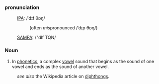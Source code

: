 ===pronunciation===
:[[International Phonetic Alphabet|IPA]]: /ˈdɪf θɒŋ/
::(often ''mis''pronounced /ˈdɪp θɒŋ/)
:[[SAMPA]]: /"dIf TQN/


===Noun===
#In [[phonetics]], a complex [[vowel]] sound that begins as the sound of one vowel and ends as the sound of another vowel.

:''see also'' the Wikipedia article on [[en:diphthong|diphthongs]].